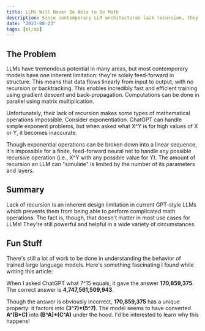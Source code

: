 ```yaml
---
title: LLMs Will Never Be Able to Do Math
description: Since contemporary LLM architectures lack recursion, they're fundamentally incapable of doing some math operations.
date: "2023-08-23"
tags: [ml/ai]
---
```


## The Problem

LLMs have tremendous potential in many areas, but most contemporary models have one inherent limitation: they're solely feed-forward in structure. This means that data flows linearly from input to output, with no recursion or backtracking. This enables incredibly fast and efficient training using gradient descent and back-propagation. Computations can be done in parallel using matrix multiplication.

Unfortunately, their lack of recursion makes some types of mathematical operations impossible. Consider exponentiation. ChatGPT can handle simple exponent problems, but when asked what X^Y is for high values of X or Y, it becomes inaccurate.

Though exponential operations can be broken down into a linear sequence, it's impossible for a finite, feed-forward neural net to handle any possible recursive operation (i.e., X^Y with any possible value for Y). The amount of recursion an LLM can "simulate" is limited by the number of its parameters and layers.

## Summary

Lack of recursion is an inherent design limitation in current GPT-style LLMs which prevents them from being able to perform complicated math operations. The fact is, though, that doesn't matter in most use cases for LLMs! They're still powerful and helpful in a wide variety of circumstances.

## Fun Stuff

There's still a lot of work to be done in understanding the behavior of trained large language models. Here's something fascinating I found while writing this article:

When I asked ChatGPT what 7^15 equals, it gave the answer **170,859,375**. The correct answer is **4,747,561,509,943**.

Though the answer is obviously incorrect, **170,859,375** has a unique property: it factors into **(3^7)\*(5^7)**. The model seems to have converted **A^(B\*C)** into **(B^A)\*(C^A)** under the hood. I'd be interested to learn why this happens!

